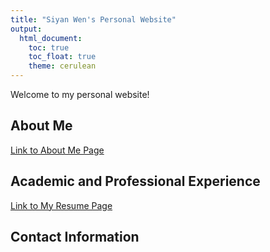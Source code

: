 ```yaml
---
title: "Siyan Wen's Personal Website"
output: 
  html_document:
    toc: true
    toc_float: true
    theme: cerulean
---
```

Welcome to my personal website!

## About Me
[Link to About Me Page](about.html)


## Academic and Professional Experience
[Link to My Resume Page](resume.html)

## Contact Information